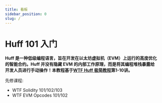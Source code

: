 ```yaml
---
title: 看板
sidebar_position: 0
slug: /
---
```


# Huff 101 入门

**Huff 是一种低级编程语言，旨在开发在以太坊虚拟机（EVM）上运行的高度优化的智能合约。Huff 并没有隐藏 EVM 的内部工作原理，而是将其编程堆栈暴露给开发人员进行手动操作！本教程基于[WTF Huff 极简教程](https://github.com/WTFAcademy/WTF-Huff)第1-10讲。**

先修课程:

- WTF Solidity 101/102/103
- WTF EVM Opcodes 101/102

